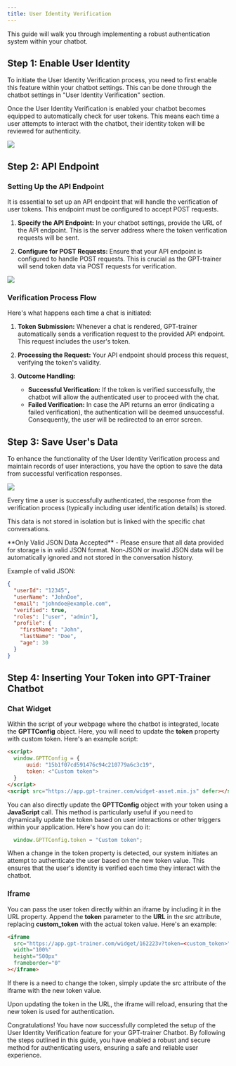 ```yaml
---
title: User Identity Verification
---
```


This guide will walk you through implementing a robust authentication system within your chatbot.

## Step 1: Enable User Identity

To initiate the User Identity Verification process, you need to first enable this feature within your chatbot settings.
This can be done through the chatbot settings in "User Identity Verification" section.

Once the User Identity Verification is enabled your chatbot becomes equipped to automatically check for user tokens.
This means each time a user attempts to interact with the chatbot, their identity token will be reviewed for authenticity.

<Frame>
  <img src="/images/user-identity-1.png" />
</Frame>

## Step 2: API Endpoint

### Setting Up the API Endpoint

It is essential to set up an API endpoint that will handle the verification of user tokens. This endpoint must be configured to accept POST requests.

1. **Specify the API Endpoint:** In your chatbot settings, provide the URL of the API endpoint. This is the server address where the token verification requests will be sent.

2. **Configure for POST Requests:** Ensure that your API endpoint is configured to handle POST requests. This is crucial as the GPT-trainer will send token data via POST requests for verification.

<Frame>
  <img src="/images/user-identity-2.png" />
</Frame>

### Verification Process Flow

Here's what happens each time a chat is initiated:

1. **Token Submission:** Whenever a chat is rendered, GPT-trainer automatically sends a verification request to the provided API endpoint. This request includes the user's token.

2. **Processing the Request:** Your API endpoint should process this request, verifying the token's validity.

3. **Outcome Handling:**

   - **Successful Verification:** If the token is verified successfully, the chatbot will allow the authenticated user to proceed with the chat.
   - **Failed Verification:** In case the API returns an error (indicating a failed verification), the authentication will be deemed unsuccessful. Consequently, the user will be redirected to an error screen.

## Step 3: Save User's Data

To enhance the functionality of the User Identity Verification process and maintain records of user interactions,
you have the option to save the data from successful verification responses.

<Frame>
  <img src="/images/user-identity-3.png" />
</Frame>

Every time a user is successfully authenticated, the response from the verification process (typically including user identification details) is stored.

This data is not stored in isolation but is linked with the specific chat conversations.

<Warning>
  **Only Valid JSON Data Accepted** - Please ensure that all data provided for
  storage is in valid JSON format. Non-JSON or invalid JSON data will be
  automatically ignored and not stored in the conversation history.
</Warning>

Example of valid JSON:

```json
{
  "userId": "12345",
  "userName": "JohnDoe",
  "email": "johndoe@example.com",
  "verified": true,
  "roles": ["user", "admin"],
  "profile": {
    "firstName": "John",
    "lastName": "Doe",
    "age": 30
  }
}
```

## Step 4: Inserting Your Token into GPT-Trainer Chatbot

### Chat Widget

Within the script of your webpage where the chatbot is integrated, locate the **GPTTConfig** object.
Here, you will need to update the **token** property with custom token. Here's an example script:

```html
<script>
  window.GPTTConfig = {
      uuid: "15b1f07cd591476c94c210779a6c3c19",
      token: <"Custom token">
  }
</script>
<script src="https://app.gpt-trainer.com/widget-asset.min.js" defer></script>
```

You can also directly update the **GPTTConfig** object with your token using a **JavaScript** call.
This method is particularly useful if you need to dynamically update the token based on user interactions or other triggers within your application. Here's how you can do it:

```JavaScript
  window.GPTTConfig.token = "Custom token";
```

When a change in the token property is detected, our system initiates an attempt to authenticate the user based on the new token value.
This ensures that the user's identity is verified each time they interact with the chatbot.

### Iframe

You can pass the user token directly within an iframe by including it in the URL property.
Append the **token** parameter to the **URL** in the src attribute, replacing **custom_token** with the actual token value. Here's an example:

```html
<iframe
  src="https://app.gpt-trainer.com/widget/162223v?token=<custom_token>"
  width="100%"
  height="500px"
  frameborder="0"
></iframe>
```

If there is a need to change the token, simply update the src attribute of the iframe with the new token value.

Upon updating the token in the URL, the iframe will reload, ensuring that the new token is used for authentication.

Congratulations! You have now successfully completed the setup of the User Identity Verification feature for your GPT-trainer Chatbot.
By following the steps outlined in this guide, you have enabled a robust and secure method for authenticating users, ensuring a safe and reliable user experience.
